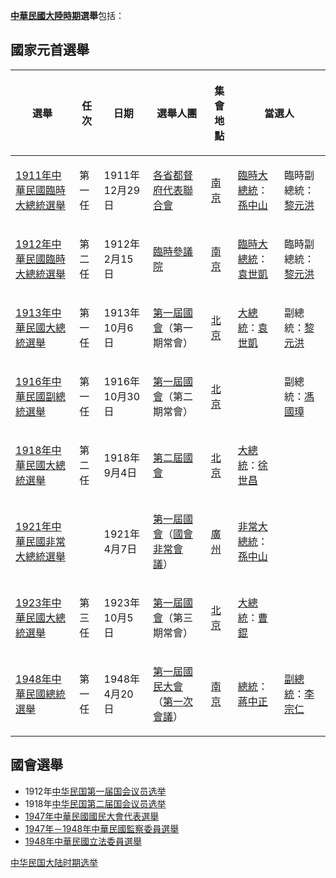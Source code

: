 '''[[中華民國大陸時期|中華民國大陸時期]]選舉'''包括：

== 國家元首選舉 ==
{{clear}}
{|class=wikitable style="text-align:center;"
!選舉!!任次!!日期!!選舉人團!!集會地點!!colspan=2|當選人!!註記
|-
|align=left|[[1911年中華民國臨時大總統選舉|1911年中華民國臨時大總統選舉]]||第一任||1911年12月29日||[[各省都督府代表聯合會|各省都督府代表聯合會]]||[[南京市_(中華民國)|南京]]
|[[中華民國大總統|臨時大總統]]：[[孫中山|孫中山]]||臨時副總統：[[黎元洪|黎元洪]]||
|-
|align=left|[[1912年中華民國臨時大總統選舉|1912年中華民國臨時大總統選舉]]||第二任||1912年2月15日||[[中华民国临时参议院|臨時參議院]]||[[南京市_(中華民國)|南京]]
|[[中華民國大總統|臨時大總統]]：[[袁世凱|袁世凱]]||臨時副總統：[[黎元洪|黎元洪]]||
|-
|align=left|[[1913年中華民國大總統選舉|1913年中華民國大總統選舉]]||第一任||1913年10月6日||[[中华民国第一届国会|第一屆國會]]（第一期常會）||[[順天府|北京]]
|[[中華民國大總統|大總統]]：[[袁世凱|袁世凱]]||副總統：[[黎元洪|黎元洪]]||
|-
|align=left|[[1916年中華民國副總統選舉|1916年中華民國副總統選舉]]||第一任||1916年10月30日||[[中华民国第一届国会|第一屆國會]]（第二期常會）||[[京兆地方|北京]]
|{{n/a|無}}||副總統：[[馮國璋|馮國璋]]||
|-
|align=left|[[1918年中華民國大總統選舉|1918年中華民國大總統選舉]]||第二任||1918年9月4日||[[中華民國第二屆國會|第二屆國會]]||[[京兆地方|北京]]
|[[中華民國大總統|大總統]]：[[徐世昌|徐世昌]]||{{n/a|無}}||
|-
|[[中华民国非常大总统|1921年中華民國非常大總統選舉]]||{{n/a}}||1921年4月7日||[[中华民国第一届国会|第一屆國會]]（[[广州国会非常会议|國會非常會議]]）||[[廣州市_(中華民國)|廣州]]
|[[中华民国非常大总统|非常大總統]]：[[孫中山|孫中山]]||{{n/a|無}}||
|-
|align=left|[[1923年中華民國大總統選舉|1923年中華民國大總統選舉]]||第三任||1923年10月5日||[[中华民国第一届国会|第一屆國會]]（第三期常會）||[[京兆地方|北京]]
|[[中華民國大總統|大總統]]：[[曹錕|曹錕]]||{{n/a|無}}||
|-
|align=left|[[1948年中華民國總統選舉|1948年中華民國總統選舉]]||第一任||1948年4月20日||[[第一屆中華民國國民大會代表|第一屆國民大會]]（[[第一届国民大会第一次会议|第一次會議]]）||[[南京市_(中華民國)|南京]]
|[[中華民國總統|總統]]：[[蔣中正|蔣中正]]||[[中華民國副總統|副總統]]：[[李宗仁|李宗仁]]||
|}

==國會選舉==
*1912年[[中华民国第一届国会议员选举|中华民国第一届国会议员选举]]
*1918年[[中华民国第二届国会议员选举|中华民国第二届国会议员选举]]
*[[1947年中華民國國民大會代表選舉|1947年中華民國國民大會代表選舉]]
*[[1947年－1948年中華民國監察委員選舉|1947年－1948年中華民國監察委員選舉]]
*[[1948年中華民國立法委員選舉|1948年中華民國立法委員選舉]]

{{中華民國選舉}}
{{亞洲題目|選舉}}
[[Category:中华民国大陆时期选举|]]